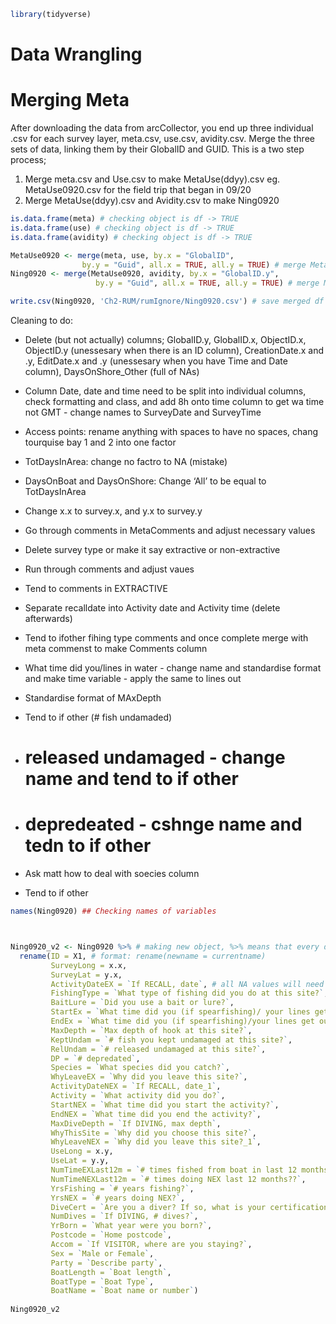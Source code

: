 
```r
library(tidyverse)
```

# Data Wrangling {.tabset} 

# Merging Meta 
After downloading the data from arcCollector, you end up three individual .csv for each survey layer, meta.csv, use.csv, avidity.csv. Merge the three sets of data, linking them by their GlobalID and GUID. This is a two step process;

1. Merge meta.csv and Use.csv to make MetaUse(ddyy).csv eg. MetaUse0920.csv for the field trip that began in 09/20
2. Merge MetaUse(ddyy).csv and Avidity.csv to make Ning0920

```r
is.data.frame(meta) # checking object is df -> TRUE
is.data.frame(use) # checking object is df -> TRUE
is.data.frame(avidity) # checking object is df -> TRUE

MetaUse0920 <- merge(meta, use, by.x = "GlobalID", 
                by.y = "Guid", all.x = TRUE, all.y = TRUE) # merge Meta.csv (x) and Use.csv (y) dfs by GlobalID and GUID column
Ning0920 <- merge(MetaUse0920, avidity, by.x = "GlobalID.y", 
                   by.y = "Guid", all.x = TRUE, all.y = TRUE) # merge MetaUse0920.csv (x) and Avidity.csv (y) dfs by GlobalUse and GUIDavid column

write.csv(Ning0920, 'Ch2-RUM/rumIgnore/Ning0920.csv') # save merged df as .csv, Path specificed for rumIgnore folder.
```


Cleaning to do:

* Delete (but not actually) columns; GlobalID.y, GlobalID.x, ObjectID.x, ObjectID.y (unessesary when there is an ID column), CreationDate.x and .y, EditDate.x and .y (unessesary when you have Time and Date column), DaysOnShore_Other (full of NAs)

* Column Date, date and time need to be split into individual columns, check formatting and class, and add 8h onto time column to get wa time not GMT - change names to SurveyDate and SurveyTime

* Access points: rename anything with spaces to have no spaces, chang tourquise bay 1 and 2 into one factor

* TotDaysInArea: change no factro to NA (mistake)

* DaysOnBoat and DaysOnShore: Change 'All' to be equal to TotDaysInArea

* Change x.x to survey.x, and y.x to survey.y

* Go through comments in MetaComments and adjust necessary values

* Delete survey type or make it say extractive or non-extractive 

* Run through comments and adjust vaues 

* Tend to comments in EXTRACTIVE

* Separate recalldate into Activity date and Activity time (delete afterwards)

* Tend to ifother fihing type comments and once complete merge with meta commenst to make Comments column

* What time did you/lines in water - change name and standardise format and make time variable - apply the same to lines out

* Standardise format of MAxDepth

* Tend to if other (# fish undamaded)

* # released undamaged - change name and tend to if other 

* # depredeated - cshnge name and tedn to if other

* Ask matt how to deal with soecies column

* Tend to if other 

```r

names(Ning0920) ## Checking names of variables



Ning0920_v2 <- Ning0920 %>% # making new object, %>% means that every dplyr command will be applied to new object
  rename(ID = X1, # format: rename(newname = currentname)
         SurveyLong = x.x, 
         SurveyLat = y.x, 
         ActivityDateEX = `If RECALL, date`, # all NA values will need to be equal to survey date
         FishingType = `What type of fishing did you do at this site?`, 
         BaitLure = `Did you use a bait or lure?`,
         StartEx = `What time did you (if spearfishing)/ your lines get in the water?`,
         EndEx = `What time did you (if spearfishing)/your lines get out the water??`,
         MaxDepth = `Max depth of hook at this site?`,
         KeptUndam = `# fish you kept undamaged at this site?`,
         RelUndam = `# released undamaged at this site?`,
         DP = `# depredated`,
         Species = `What species did you catch?`,
         WhyLeaveEX = `Why did you leave this site?`,
         ActivityDateNEX = `If RECALL, date_1`,
         Activity = `What activity did you do?`,
         StartNEX = `What time did you start the activity?`,
         EndNEX = `What time did you end the activity?`,
         MaxDiveDepth = `If DIVING, max depth`,
         WhyThisSite = `Why did you choose this site?`,
         WhyLeaveNEX = `Why did you leave this site?_1`,
         UseLong = x.y,
         UseLat = y.y,
         NumTimeEXLast12m = `# times fished from boat in last 12 months?`,
         NumTimeNEXLast12m = `# times doing NEX last 12 months??`,
         YrsFishing = `# years fishing?`,
         YrsNEX = `# years doing NEX?`,
         DiveCert = `Are you a diver? If so, what is your certification?`,
         NumDives = `If DIVING, # dives?`,
         YrBorn = `What year were you born?`,
         Postcode = `Home postcode`,
         Accom = `If VISITOR, where are you staying?`,
         Sex = `Male or Female`,
         Party = `Describe party`,
         BoatLength = `Boat length`,
         BoatType = `Boat Type`,
         BoatName = `Boat name or number`)
 
Ning0920_v2
```


